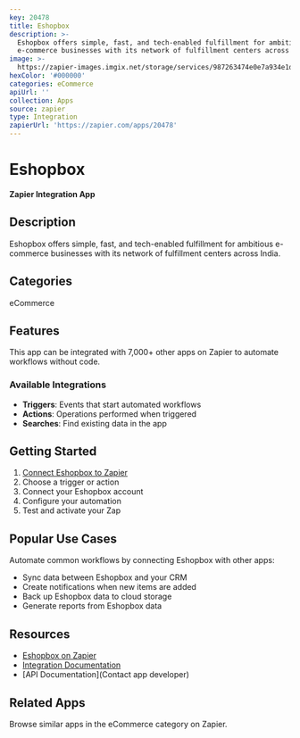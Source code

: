 ```yaml
---
key: 20478
title: Eshopbox
description: >-
  Eshopbox offers simple, fast, and tech-enabled fulfillment for ambitious
  e-commerce businesses with its network of fulfillment centers across India.
image: >-
  https://zapier-images.imgix.net/storage/services/987263474e0e7a934e1dc318389036c6.png?auto=format%2Ccompress&ixlib=python-3.0.0&q=50
hexColor: '#000000'
categories: eCommerce
apiUrl: ''
collection: Apps
source: zapier
type: Integration
zapierUrl: 'https://zapier.com/apps/20478'
---
```

# Eshopbox

**Zapier Integration App**

## Description

Eshopbox offers simple, fast, and tech-enabled fulfillment for ambitious e-commerce businesses with its network of fulfillment centers across India.

## Categories

eCommerce

## Features

This app can be integrated with 7,000+ other apps on Zapier to automate workflows without code.

### Available Integrations

- **Triggers**: Events that start automated workflows
- **Actions**: Operations performed when triggered
- **Searches**: Find existing data in the app

## Getting Started

1. [Connect Eshopbox to Zapier](https://zapier.com/apps/20478)
2. Choose a trigger or action
3. Connect your Eshopbox account
4. Configure your automation
5. Test and activate your Zap

## Popular Use Cases

Automate common workflows by connecting Eshopbox with other apps:

- Sync data between Eshopbox and your CRM
- Create notifications when new items are added
- Back up Eshopbox data to cloud storage
- Generate reports from Eshopbox data

## Resources

- [Eshopbox on Zapier](https://zapier.com/apps/20478)
- [Integration Documentation](https://zapier.com/apps/20478/integrations)
- [API Documentation](Contact app developer)

## Related Apps

Browse similar apps in the eCommerce category on Zapier.
